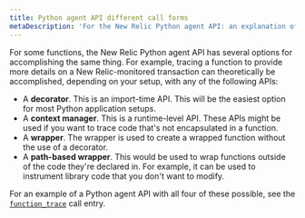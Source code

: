 ```yaml
---
title: Python agent API different call forms
metaDescription: 'For the New Relic Python agent API: an explanation of varied call forms for some API functions.'
---
```


For some functions, the New Relic Python agent API has several options for accomplishing the same thing. For example, tracing a function to provide more details on a New Relic-monitored transaction can theoretically be accomplished, depending on your setup, with any of the following APIs:

* A **decorator**. This is an import-time API. This will be the easiest option for most Python application setups.
* A **context manager**. This is a runtime-level API. These APIs might be used if you want to trace code that's not encapsulated in a function.
* A **wrapper**. The wrapper is used to create a wrapped function without the use of a decorator.
* A **path-based wrapper**. This would be used to wrap functions outside of the code they're declared in. For example, it can be used to instrument library code that you don't want to modify.

For an example of a Python agent API with all four of these possible, see the [`function_trace`](/docs/agents/python-agent/python-agent-api/function_trace) call entry.
